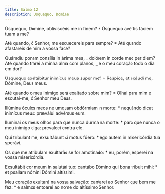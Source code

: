 ```yaml
---
title: Salmo 12
description: Usquequo, Domine
---
```


<div class="side-by-side not-content">

Úsquequo, Dómine, obliviscéris me in finem? \* Úsquequo avértis fáciem tuam a me?

Até quando, ó Senhor, me esquecereis para sempre? \* Até quando afastareis de mim a vossa face?

Quámdiu ponam consília in ánima mea, _ dolórem in corde meo per diem? Até quando trarei a minha alma com planos, _ e o meu coração todo o dia em dor?

Úsquequo exaltábitur inimícus meus super me? \* Réspice, et exáudi me, Dómine, Deus meus.

Até quando o meu inimigo será exaltado sobre mim? \* Olhai para mim e escutai-me, ó Senhor meu Deus.

Illúmina óculos meos ne umquam obdórmiam in morte: \* nequándo dicat inimícus meus: præválui advérsus eum.

Iluminai os meus olhos para que nunca durma na morte: \* para que nunca o meu inimigo diga: prevaleci contra ele.

Qui tríbulant me, exsultábunt si motus fúero: \* ego autem in misericórdia tua sperávi.

Os que me atribulam exultarão se for amotinado: \* eu, porém, esperei na vossa misericórdia.

Exsultábit cor meum in salutári tuo: cantábo Dómino qui bona tríbuit mihi: \* et psallam nómini Dómini altíssimi.

Meu coração exultará na vossa salvação: cantarei ao Senhor que bem me fez: \* e salmos entoarei ao nome do altíssimo Senhor.

</div>
